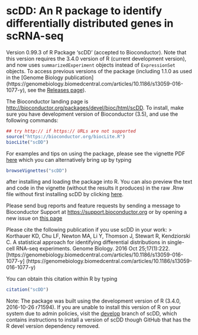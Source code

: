 # scDD: An R package to identify differentially distributed genes in scRNA-seq 
Version 0.99.3 of R Package 'scDD' (accepted to Bioconductor).  Note that this
version requires the 3.4.0 version of R (current development version), and now
uses ```summarizedExperiment``` objects instead of ```ExpressionSet``` objects.
To access previous versions of the package (including 1.1.0 as used in the 
[Genome Biology publication]
(https://genomebiology.biomedcentral.com/articles/10.1186/s13059-016-1077-y), 
see the 
[Releases page](https://github.com/kdkorthauer/scDD/releases)).

The Bioconductor landing page is 
[http://bioconductor.org/packages/devel/bioc/html/scDD](http://bioconductor.org/packages/devel/bioc/html/scDD.html).
To install, make sure you have development version of Bioconductor (3.5), and 
use the following commands:

```R
## try http:// if https:// URLs are not supported
source("https://bioconductor.org/biocLite.R")
biocLite("scDD")
```

For examples and tips on using the package, please see the vignette PDF 
[here](http://bioconductor.org/packages/devel/bioc/vignettes/scDD/inst/doc/scDD.pdf)
which you can alternatively bring up by typing 

```R
browseVignettes("scDD")
```

after installing and loading the package into R.  You can also preview the
text and code in the vignette (without the results it produces) in the raw
.Rnw file without first installing scDD by clicking [here](https://github.com/kdkorthauer/scDD/blob/master/vignettes/scDD.Rnw).

Please send bug reports and feature requests by sending a message to Bioconductor
Support at [https://support.bioconductor.org](https://support.bioconductor.org)
or by opening a new issue on 
[this page](https://github.com/kdkorthauer/scDD/issues)

Please cite the following publication if you use scDD in your work:
> Korthauer KD, Chu LF, Newton MA, Li Y, Thomson J, Stewart R, 
Kendziorski C. A statistical approach for identifying differential 
distributions in single-cell RNA-seq experiments. Genome Biology. 
2016 Oct 25;17(1):222. 
[https://genomebiology.biomedcentral.com/articles/10.1186/s13059-016-1077-y]
(https://genomebiology.biomedcentral.com/articles/10.1186/s13059-016-1077-y)

You can obtain this citation within R by typing

```R
citation("scDD")
```

Note: The package was built using the development version of R (3.4.0,
2016-10-26 r71594).  If you are unable to install this version of R on your 
system due to admin policies, visit the 
[develop](https://github.com/kdkorthauer/scDD/tree/develop) branch of scDD, 
which contains instructions to install a version of scDD though GitHub that
has the R devel version dependency removed.
